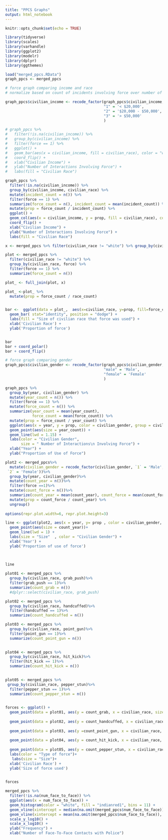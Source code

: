 ```yaml
---
title: "PPCS Graphs"
output: html_notebook
---
```


```r
knitr::opts_chunk$set(echo = TRUE)
```

```r
library(tidyverse)
library(scales)
library(varhandle)
library(ggplot2)
library(modelr)
library(dplyr)
library(ggthemes) 

load("merged_ppcs.RData")
graph_ppcs <- merged_ppcs

```




```r
# force graph comparing income and race
# normalize based on count of incidents involving force over number of incidents

graph_ppcs$civilian_income <- recode_factor(graph_ppcs$civilian_income,
                                            "1" = '< $20,000',
                                            "2" = '$20,000 - $50,000',
                                            "3" = '> $50,000'
                                            )

# graph_ppcs %>%
#   filter(!is.na(civilian_income)) %>%
#   group_by(civilian_income) %>%
#   filter(force == 1) %>%
#   ggplot() +
#   geom_bar(aes(x = civilian_income, fill = civilian_race), color = "white", position = "dodge") +
#   coord_flip() +
#   xlab("Civilian Income") + 
#   ylab("Number of Interactions Involving Force") +
#   labs(fill = "Civilian Race") 

graph_ppcs %>%
  filter(!is.na(civilian_income)) %>%
  group_by(civilian_income, civilian_race) %>%
  mutate(incident_count = n()) %>%
  filter(force == 1) %>%
  summarize(force_count = n(), incident_count = mean(incident_count)) %>%
  mutate(prop = force_count / incident_count) %>%
  ggplot() +
  geom_col(aes(x = civilian_income, y = prop, fill = civilian_race), color = "white", position = "dodge") +
  coord_flip() +
  xlab("Civilian Income") + 
  ylab("Number of Interactions Involving Force") +
  labs(fill = "Civilian Race") 

```


```r

x <- merged_ppcs %>% filter(civilian_race != "white") %>% group_by(civilian_race) %>% summarize(race_count = n())

plot <- merged_ppcs %>%
  filter(civilian_race != "white") %>%
  group_by(civilian_race, force) %>%
  filter(force == 1) %>%
  summarize(force_count = n())

plot_ <- full_join(plot, x)

plot_ <-plot_ %>%  
  mutate(prop = force_count / race_count) 


bar <-  ggplot(data = plot_,  aes(x=civilian_race, y=prop, fill=force_count)) +
  geom_bar( stat="identity", position = "dodge") + 
  labs(fill = "Size of civilian race that force was used") +
  xlab('Civilian Race') +
  ylab('Proportion of force')


bar
bar + coord_polar()
bar + coord_flip()
```


```r
# force graph comparing gender
graph_ppcs$civilian_gender <- recode_factor(graph_ppcs$civilian_gender,
                                            "male" = 'Male',
                                            "female" = 'Female'
                                            )

graph_ppcs %>%
  group_by(year, civilian_gender) %>%
  mutate(year_count = n()) %>%
  filter(force == 1) %>%
  mutate(force_count = n()) %>%
  summarize(year_count = mean(year_count),
            force_count = mean(force_count)) %>%
  mutate(prop = force_count / year_count) %>%
  ggplot(aes(x = year, y = prop, color = civilian_gender, group = civilian_gender)) +
  geom_point(aes(size = year_count)) + 
  geom_line(lwd = 1.15) + 
  labs(color = "Civilian Gender", 
       size = " Number of Interactions\n Involving Force") +
  xlab("Year") + 
  ylab("Proportion of Use of Force")

```

```r
plot2 <- merged_ppcs%>%
  mutate(civilian_gender = recode_factor(civilian_gender, `1` = 'Male',
 `2` = 'Female'))%>%
  group_by(year, civilian_gender)%>%
  mutate(count_year = n())%>%
  filter(force ==1)%>%
  mutate(count_force = n())%>% 
  summarize(count_year = mean(count_year), count_force = mean(count_force))%>% 
  mutate(prop = count_force / count_year) %>%
  ungroup()
  
options(repr.plot.width=6, repr.plot.height=3)

line <- ggplot(plot2, aes(x = year, y= prop , color = civilian_gender, group=civilian_gender)) +
  geom_point(aes(size = count_year))+
  geom_line(lwd = 1) +
  labs(size = "Size"  , color = "Civilian Gender") +
  xlab('Year') +
  ylab('Proportion of use of force')
  
   

line 


```

```r
plot01 <- merged_ppcs %>%
  group_by(civilian_race, grab_push)%>%
  filter(grab_push == 1)%>%
  summarize(count_grab = n())
  #dplyr::select(civilian_race, grab_push)

plot02 <- merged_ppcs %>%
  group_by(civilian_race, handcuffed)%>%
  filter(handcuffed == 1)%>%
  summarize(count_handcuffed = n())

plot03 <- merged_ppcs %>%
  group_by(civilian_race, point_gun)%>%
  filter(point_gun == 1)%>%
  summarize(count_point_gun = n())
  

plot04 <- merged_ppcs %>%
  group_by(civilian_race, hit_kick)%>%
  filter(hit_kick == 1)%>%
  summarize(count_hit_kick = n())
  

plot05 <- merged_ppcs %>%
 group_by(civilian_race, pepper_stun)%>%
  filter(pepper_stun == 1)%>%
  summarize(count_pepper_stun = n())
  

forces <- ggplot() + 
  geom_point(data = plot01, aes(y = count_grab, x = civilian_race, size = count_grab, color = "Grab or pushed")) + 
  
  geom_point(data = plot02, aes(y = count_handcuffed, x = civilian_race, size = count_handcuffed, color = "Handcuffed")) +
  
  geom_point(data = plot03, aes(y =count_point_gun, x = civilian_race, size = count_point_gun, color = "Point gun")) +
  
  geom_point(data = plot04, aes(y = count_hit_kick, x = civilian_race, size = count_hit_kick, color = "Hit or Kick"))+
  
  geom_point(data = plot05, aes(y = count_pepper_stun, x = civilian_race, size = count_pepper_stun, color = "Peper or Stun")) +
  labs(color = "Type of force")+
   labs(size = "Size")+
  xlab('Civilian Race') +
  ylab('Size of force used')
  

forces

```

```r
merged_ppcs %>%
  filter(!is.na(num_face_to_face)) %>%
  ggplot(aes(x = num_face_to_face)) +
  geom_histogram(color = "white", fill = "indianred1", bins = 11) +
  geom_vline(xintercept = median(na.omit(merged_ppcs$num_face_to_face)), color = "blue", lwd = 1.5, linetype = "dashed") +
  geom_vline(xintercept = mean(na.omit(merged_ppcs$num_face_to_face)), color = "green3", lwd = 1.5, linetype = "dashed") +
  scale_y_log10() + 
  scale_x_log10() +
  ylab("Frequency") +
  xlab("Number of Face-To-Face Contacts with Police")
  
```

